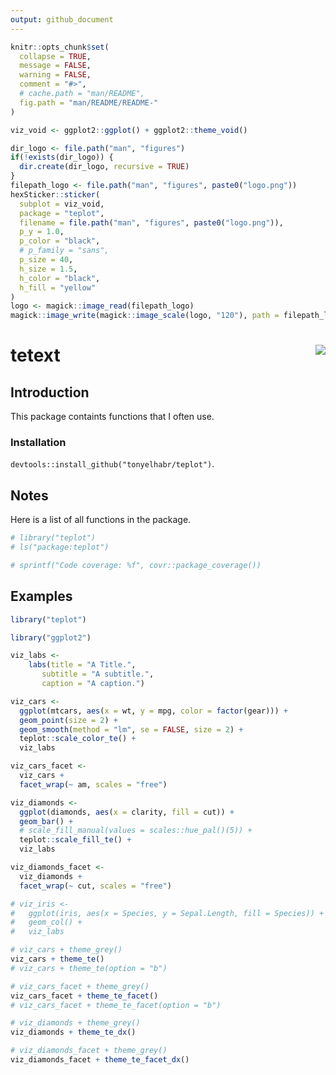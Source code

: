 ```yaml
---
output: github_document
---
```


```r
knitr::opts_chunk$set(
  collapse = TRUE,
  message = FALSE,
  warning = FALSE,
  comment = "#>",
  # cache.path = "man/README",
  fig.path = "man/README/README-"
)
```

```r
viz_void <- ggplot2::ggplot() + ggplot2::theme_void()

dir_logo <- file.path("man", "figures")
if(!exists(dir_logo)) {
  dir.create(dir_logo, recursive = TRUE)
}
filepath_logo <- file.path("man", "figures", paste0("logo.png"))
hexSticker::sticker(
  subplot = viz_void,
  package = "teplot",
  filename = file.path("man", "figures", paste0("logo.png")),
  p_y = 1.0,
  p_color = "black",
  # p_family = "sans",
  p_size = 40,
  h_size = 1.5,
  h_color = "black",
  h_fill = "yellow"
)
logo <- magick::image_read(filepath_logo)
magick::image_write(magick::image_scale(logo, "120"), path = filepath_logo)
```

# tetext <img src="man/figures/logo.png" align="right"/>

##  Introduction

This package containts functions that I often use.

### Installation

`devtools::install_github("tonyelhabr/teplot")`.

## Notes

Here is a list of all functions in the package.

```r
# library("teplot")
# ls("package:teplot")
```

```r
# sprintf("Code coverage: %f", covr::package_coverage())
```


## Examples

```r
library("teplot")
```

```r
library("ggplot2")

viz_labs <-
    labs(title = "A Title.",
       subtitle = "A subtitle.",
       caption = "A caption.")

viz_cars <-
  ggplot(mtcars, aes(x = wt, y = mpg, color = factor(gear))) +
  geom_point(size = 2) +
  geom_smooth(method = "lm", se = FALSE, size = 2) +
  teplot::scale_color_te() +
  viz_labs

viz_cars_facet <-
  viz_cars +
  facet_wrap(~ am, scales = "free")

viz_diamonds <-
  ggplot(diamonds, aes(x = clarity, fill = cut)) +
  geom_bar() +
  # scale_fill_manual(values = scales::hue_pal()(5)) +
  teplot::scale_fill_te() +
  viz_labs

viz_diamonds_facet <-
  viz_diamonds +
  facet_wrap(~ cut, scales = "free")

# viz_iris <-
#   ggplot(iris, aes(x = Species, y = Sepal.Length, fill = Species)) +
#   geom_col() +
#   viz_labs

# viz_cars + theme_grey()
viz_cars + theme_te()
# viz_cars + theme_te(option = "b")

# viz_cars_facet + theme_grey()
viz_cars_facet + theme_te_facet()
# viz_cars_facet + theme_te_facet(option = "b")

# viz_diamonds + theme_grey()
viz_diamonds + theme_te_dx()

# viz_diamonds_facet + theme_grey()
viz_diamonds_facet + theme_te_facet_dx()
```